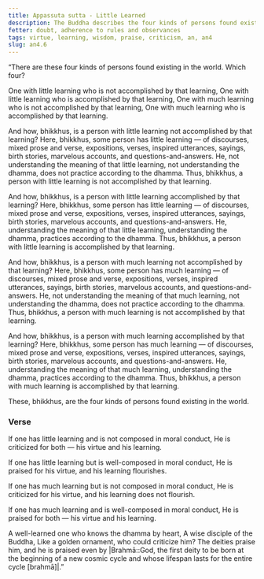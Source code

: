 ```yaml
---
title: Appassuta sutta - Little Learned
description: The Buddha describes the four kinds of persons found existing in the world - those with little learning who are not accomplished by that learning, those with little learning who are accomplished by that learning, those with much learning who are not accomplished by that learning, and those with much learning who are accomplished by that learning.
fetter: doubt, adherence to rules and observances
tags: virtue, learning, wisdom, praise, criticism, an, an4
slug: an4.6
---
```


“There are these four kinds of persons found existing in the world. Which four?

One with little learning who is not accomplished by that learning,
One with little learning who is accomplished by that learning,
One with much learning who is not accomplished by that learning,
One with much learning who is accomplished by that learning.

And how, bhikkhus, is a person with little learning not accomplished by that learning? Here, bhikkhus, some person has little learning — of discourses, mixed prose and verse, expositions, verses, inspired utterances, sayings, birth stories, marvelous accounts, and questions-and-answers. He, not understanding the meaning of that little learning, not understanding the dhamma, does not practice according to the dhamma. Thus, bhikkhus, a person with little learning is not accomplished by that learning.

And how, bhikkhus, is a person with little learning accomplished by that learning? Here, bhikkhus, some person has little learning — of discourses, mixed prose and verse, expositions, verses, inspired utterances, sayings, birth stories, marvelous accounts, and questions-and-answers. He, understanding the meaning of that little learning, understanding the dhamma, practices according to the dhamma. Thus, bhikkhus, a person with little learning is accomplished by that learning.

And how, bhikkhus, is a person with much learning not accomplished by that learning? Here, bhikkhus, some person has much learning — of discourses, mixed prose and verse, expositions, verses, inspired utterances, sayings, birth stories, marvelous accounts, and questions-and-answers. He, not understanding the meaning of that much learning, not understanding the dhamma, does not practice according to the dhamma. Thus, bhikkhus, a person with much learning is not accomplished by that learning.

And how, bhikkhus, is a person with much learning accomplished by that learning? Here, bhikkhus, some person has much learning — of discourses, mixed prose and verse, expositions, verses, inspired utterances, sayings, birth stories, marvelous accounts, and questions-and-answers. He, understanding the meaning of that much learning, understanding the dhamma, practices according to the dhamma. Thus, bhikkhus, a person with much learning is accomplished by that learning.

These, bhikkhus, are the four kinds of persons found existing in the world.

### Verse

If one has little learning
and is not composed in moral conduct,
He is criticized for both — 
his virtue and his learning.

If one has little learning
but is well-composed in moral conduct,
He is praised for his virtue,
and his learning flourishes.

If one has much learning
but is not composed in moral conduct,
He is criticized for his virtue,
and his learning does not flourish.

If one has much learning
and is well-composed in moral conduct,
He is praised for both —
his virtue and his learning.

A well-learned one who knows the dhamma by heart,
A wise disciple of the Buddha,
Like a golden ornament,
who could criticize him?
The deities praise him,
and he is praised even by |Brahmā::God, the first deity to be born at the beginning of a new cosmic cycle and whose lifespan lasts for the entire cycle [brahmā]|.”